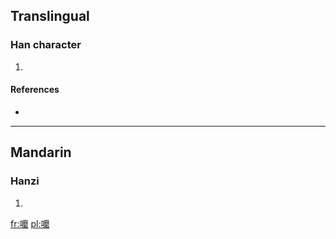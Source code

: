 ==Translingual==

===Han character===
{{Han char|rn=30|rad=口|as=16|sn=19|four=|canj=口戈木口 (RIDR)}}

# {{defn|Han|sort=口16}}

====References====
* {{Han ref|kx=0213.471|hdz=10703.081|uh=56B0|ud=22192}}

----

==Mandarin==

===Hanzi===
{{cmn-hanzi|pin=[[mó]] ([[mo2]])|wg=mo<sup>2</sup>}}

# {{defn|lang=cmn|sort=口16}}

[[fr:嚰]]
[[pl:嚰]]